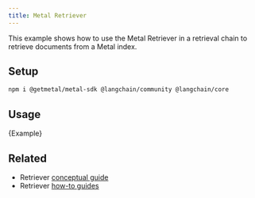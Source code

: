 ```yaml
---
title: Metal Retriever
---
```


This example shows how to use the Metal Retriever in a retrieval chain to retrieve documents from a Metal index.

## Setup


<IntegrationInstallTooltip/>

```bash npm
npm i @getmetal/metal-sdk @langchain/community @langchain/core
```

## Usage


<CodeBlock language="typescript">{Example}</CodeBlock>

## Related

- Retriever [conceptual guide](/oss/concepts/retrievers)
- Retriever [how-to guides](/oss/how-to/#retrievers)
